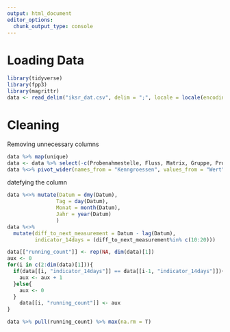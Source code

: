 ```yaml
---
output: html_document
editor_options: 
  chunk_output_type: console
---
```

# Loading Data
```r
library(tidyverse)
library(fpp3)
library(magrittr)
data <- read_delim("iksr_dat.csv", delim = ";", locale = locale(encoding = "ISO-8859-1"))
```

# Cleaning
Removing unnecessary columns
```r
data %>% map(unique)
data <- data %>% select(-c(Probenahmestelle, Fluss, Matrix, Gruppe, Probenahmeart, Sonderzeichen))
data %<>% pivot_wider(names_from = "Kenngroessen", values_from = "Wert")
```
datefying the column
```r
data %<>% mutate(Datum = dmy(Datum), 
                Tag = day(Datum),
                Monat = month(Datum),
                Jahr = year(Datum)
                )
data %<>% 
  mutate(diff_to_next_measurement = Datum - lag(Datum),
         indicator_14days = (diff_to_next_measurement%in% c(10:20)))

data[["running_count"]] <- rep(NA, dim(data)[1])
aux <- 0
for(i in c(2:dim(data)[1])){
  if(data[[i, "indicator_14days"]] == data[[i-1, "indicator_14days"]]){
    aux <- aux + 1
  }else{
    aux <- 0
  }
    data[[i, "running_count"]] <- aux
}

data %>% pull(running_count) %>% max(na.rm = T)
```


